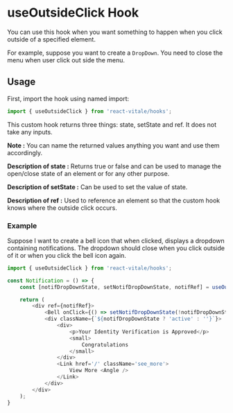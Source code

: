 # useOutsideClick Hook

You can use this hook when you want something to happen when you click outside of a specified element.

For example, suppose you want to create a `DropDown`. You need to close the menu when user click out side the menu.



## Usage

First, import the hook using named import:

```js
import { useOutsideClick } from 'react-vitale/hooks';
```

This custom hook returns three things: state, setState and ref. It does not take any inputs.

**Note :** You can name the returned values anything you want and use them accordingly.

**Description of state :**
Returns true or false and can be used to manage the open/close state of an element or for any other purpose.

**Description of setState :**
Can be used to set the value of state.

**Description of ref :**
Used to reference an element so that the custom hook knows where the outside click occurs.

### **Example**
Suppose I want to create a bell icon that when clicked, displays a dropdown containing notifications. The dropdown should close when you click outside of it or when you click the bell icon again.

```js
import { useOutsideClick } from 'react-vitale/hooks';

const Notification = () => {
    const [notifDropDownState, setNotifDropDownState, notifRef] = useOutsideClick();

    return (
        <div ref={notifRef}>
            <Bell onClick={() => setNotifDropDownState(!notifDropDownState)} />
            <div className={`${notifDropDownState ? 'active' : ''}`}>
                <div>
                    <p>Your Identity Verification is Approved</p>
                    <small>
                        Congratulations
                    </small>
                </div>
                <Link href='/' className='see_more'>
                    View More <Angle />
                </Link>
            </div>
        </div>
    );
}
```

